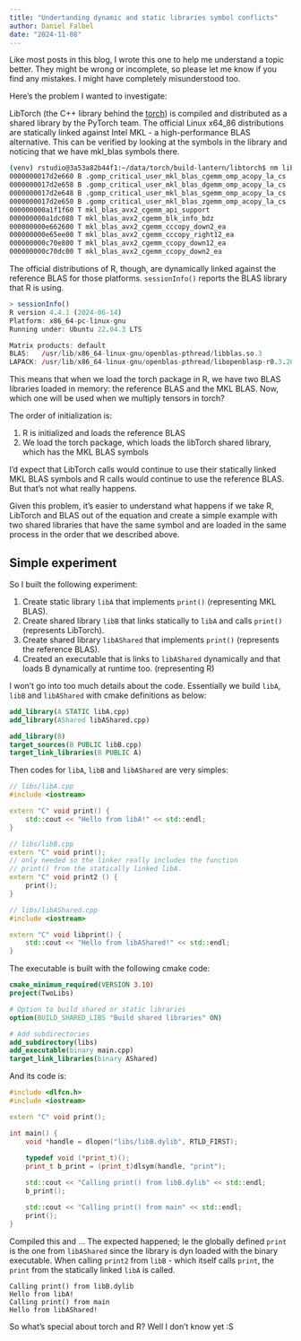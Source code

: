 ```yaml
---
title: "Undertanding dynamic and static libraries symbol conflicts"
author: Daniel Falbel
date: "2024-11-08"
---
```


Like most posts in this blog, I wrote this one to help me understand a topic better.
They might be wrong or incomplete, so please let me know if you find any mistakes.
I might have completely misunderstood too.

Here's the problem I wanted to investigate:

LibTorch (the C++ library behind the [torch](https://github.com/mlverse/torch)) is compiled and
distributed as a shared library by the PyTorch team. The official Linux x64_86 distributions
are statically linked against Intel MKL - a high-performance BLAS alternative. This can be verified by
looking at the symbols in the library and noticing that we have mkl_blas symbols there.

```bash
(venv) rstudio@3a53a82b44f1:~/data/torch/build-lantern/libtorch$ nm lib/libtorch_cpu.so | grep mkl_blas | head
0000000017d2e660 B .gomp_critical_user_mkl_blas_cgemm_omp_acopy_la_cs
0000000017d2e658 B .gomp_critical_user_mkl_blas_dgemm_omp_acopy_la_cs
0000000017d2e648 B .gomp_critical_user_mkl_blas_sgemm_omp_acopy_la_cs
0000000017d2e650 B .gomp_critical_user_mkl_blas_zgemm_omp_acopy_la_cs
000000000a1f1f60 T mkl_blas_avx2_cgemm_api_support
000000000a1dc080 T mkl_blas_avx2_cgemm_blk_info_bdz
000000000e662600 T mkl_blas_avx2_cgemm_cccopy_down2_ea
000000000e65ee00 T mkl_blas_avx2_cgemm_cccopy_right12_ea
000000000c70e800 T mkl_blas_avx2_cgemm_ccopy_down12_ea
000000000c70dc00 T mkl_blas_avx2_cgemm_ccopy_down2_ea
```

The official distributions of R, though, are dynamically linked against the reference BLAS for those
platforms. `sessionInfo()` reports the BLAS library that R is using.

```r
> sessionInfo()
R version 4.4.1 (2024-06-14)
Platform: x86_64-pc-linux-gnu
Running under: Ubuntu 22.04.3 LTS

Matrix products: default
BLAS:   /usr/lib/x86_64-linux-gnu/openblas-pthread/libblas.so.3 
LAPACK: /usr/lib/x86_64-linux-gnu/openblas-pthread/libopenblasp-r0.3.20.so;  LAPACK version 3.10.0
```

This means that when we load the torch package in R, we have two BLAS libraries loaded in
memory: the reference BLAS and the MKL BLAS. 
Now, which one will be used when we multiply tensors in torch?

The order of initialization is:

1. R is initialized and loads the reference BLAS
2. We load the torch package, which loads the libTorch shared library, which has the MKL BLAS symbols

I'd expect that LibTorch calls would continue to use their statically linked MKL BLAS symbols and
R calls would continue to use the reference BLAS. But that's not what really happens.

Given this problem, it's easier to understand what happens if we take R, LibTorch and BLAS out of
the equation and create a simple example with two shared libraries that have the same symbol and
are loaded in the same process in the order that we described above.

## Simple experiment

So I built the following experiment:

1. Create static library `libA` that implements `print()` (representing MKL BLAS).
2. Create shared library `libB` that links statically to `libA` and calls `print()` (represents LibTorch).
3. Create shared library `libAShared` that implements `print()` (represents the reference BLAS).
4. Created an executable that is links to `libAShared` dynamically and that loads B dynamically at runtime too. (representing R)

I won't go into too much details about the code. Essentially we build `libA`, `libB` and `libAShared` with
cmake definitions as below:

```.cmake
add_library(A STATIC libA.cpp)
add_library(AShared libAShared.cpp)

add_library(B)
target_sources(B PUBLIC libB.cpp)
target_link_libraries(B PUBLIC A)
```

Then codes for `libA`, `libB` and `libAShared` are
very simples:

```.cpp
// libs/libA.cpp
#include <iostream>

extern "C" void print() {
    std::cout << "Hello from libA!" << std::endl;
}

// libs/libB.cpp
extern "C" void print();
// only needed so the linker really includes the function
// print() from the statically linked libA.
extern "C" void print2 () {
    print();
}

// libs/libAShared.cpp
#include <iostream>

extern "C" void libprint() {
    std::cout << "Hello from libAShared!" << std::endl;
}
```

The executable is built with the following cmake code:

```.cmake
cmake_minimum_required(VERSION 3.10)
project(TwoLibs)

# Option to build shared or static libraries
option(BUILD_SHARED_LIBS "Build shared libraries" ON)

# Add subdirectories
add_subdirectory(libs)
add_executable(binary main.cpp)
target_link_libraries(binary AShared)
```

And its code is:

```.cpp
#include <dlfcn.h>
#include <iostream>

extern "C" void print();

int main() {
    void *handle = dlopen("libs/libB.dylib", RTLD_FIRST);
    
    typedef void (*print_t)();
    print_t b_print = (print_t)dlsym(handle, "print");

    std::cout << "Calling print() from libB.dylib" << std::endl;
    b_print();

    std::cout << "Calling print() from main" << std::endl;
    print();
}
```

Compiled this and ... The expected happened; Ie the globally defined `print` is the one from
`libAShared` since the library is dyn loaded with the binary executable. 
When calling `print2` from `libB` - which itself calls `print`, the `print` from the statically linked `libA` is called.

```
Calling print() from libB.dylib
Hello from libA!
Calling print() from main
Hello from libAShared!
```

So what's special about torch and R? Well I don't know yet :S












